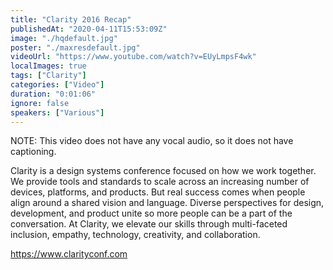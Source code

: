 ```yaml
---
title: "Clarity 2016 Recap"
publishedAt: "2020-04-11T15:53:09Z"
image: "./hqdefault.jpg"
poster: "./maxresdefault.jpg"
videoUrl: "https://www.youtube.com/watch?v=EUyLmpsF4wk"
localImages: true
tags: ["Clarity"]
categories: ["Video"]
duration: "0:01:06"
ignore: false
speakers: ["Various"]
---
```


NOTE: This video does not have any vocal audio, so it does not have captioning.

Clarity is a design systems conference focused on how we work together. We provide tools and standards to scale across an increasing number of devices, platforms, and products. But real success comes when people align around a shared vision and language. Diverse perspectives for design, development, and product unite so more people can be a part of the conversation. At Clarity, we elevate our skills through multi-faceted inclusion, empathy, technology, creativity, and collaboration.

https://www.clarityconf.com
